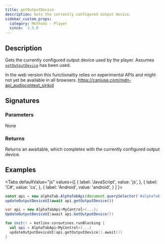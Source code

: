 ```yaml
---
title: getOutputDevice
description: Gets the currently configured output device.
sidebar_custom_props:
  category: Methods - Player
  since:  1.5.0
---
```



<SinceBadge since="1.5.0" />


## Description
Gets the currently configured output device used by the player. Assumes [`setOutputDevice`](./setoutputdevice) has been used. 

In the web version this functionality relies on experimental APIs and might not yet be available in all browsers. https://caniuse.com/mdn-api_audiocontext_sinkid

## Signatures

<TypeTable>
    <TypeRow type="js" name="async function getOutputDevice()" />
    <TypeRow type="net" name="Task<ISynthOutputDevice?> GetOutputDevice()" />
    <TypeRow type="android" name="fun getOutputDevice(): Deferred<ISynthOutputDevice?>" />
</TypeTable>

### Parameters
None

### Returns
Returns an awaitable, which completes with the currently configured output device.

## Examples

<Tabs
  defaultValue="js"
  values={[
    { label: 'JavaScript', value: 'js', },
    { label: 'C#', value: 'cs', },
    { label: 'Android', value: 'android', }
  ]
}>
<TabItem value="js">

```js
const api = new alphaTab.AlphaTabApi(document.querySelector('#alphaTab'));
updateOutputDeviceUI(await api.getOutputDevice())

```

</TabItem>
<TabItem value="cs">

```csharp
var api = new AlphaTabApi<MyControl>(...);
UpdateOutputDeviceUI(await api.GetOutputDevice())
```

</TabItem>
<TabItem value="android">

```kotlin
fun init() = kotlinx.coroutines.runBlocking {
  val api = AlphaTabApi<MyControl>(...)
  updateOutputDeviceUI(api.getOutputDevice().await())
}
```

</TabItem>
</Tabs>